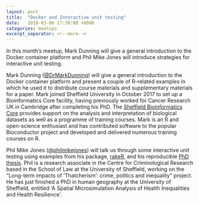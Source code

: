 ```yaml
---
layout: post
title:  "Docker and Interactive unit testing"
date:   2018-03-06 17:30:00 +0000
categories: meetups
excerpt_separator: <!--more-->
---
```


In this month's meetup, Mark Dunning will give a general introduction to the Docker container platform and Phil Mike Jones will introduce strategies for interactive unit testing.

<!--more-->

Mark Dunning ([@DrMarkDunning](https://twitter.com/DrMarkDunning)) will give a general introduction to the Docker container platform and present a couple of R-related examples in which he used it to distribute course materials and supplementary materials for a paper. Mark joined Sheffield University in October 2017 to set up a Bioinformatics Core facility, having previously worked for Cancer Research UK in Cambridge after completing his PhD. The [Sheffield Bioinformatics Core](http://sbc.shef.ac.uk) provides support on the analysis and interpretation of biological datasets as well as a programme of training courses. Mark is an R and open-science enthusiast and has contributed software to the popular Bioconductor project and developed and delivered numerous training courses on R.

Phil Mike Jones ([@philmikejones](https://twitter.com/philmikejones)) will talk us through some interactive unit testing using examples from his package, [rakeR](https://github.com/philmikejones/rakeR/tree/master/tests), and his reproducible [PhD thesis](https://github.com/philmikejones/thesis/tree/master/data-raw).
Phil is a research associate in the Centre for Criminological Research based in the School of Law at the University of Sheffield, working on the “Long-term impacts of ‘Thatcherism’: crime, politics and inequality” project. He has just finished a PhD in human geography at the University of Sheffield, entitled ‘A Spatial Microsimulation Analysis of Health Inequalities and Health Resilience’.
